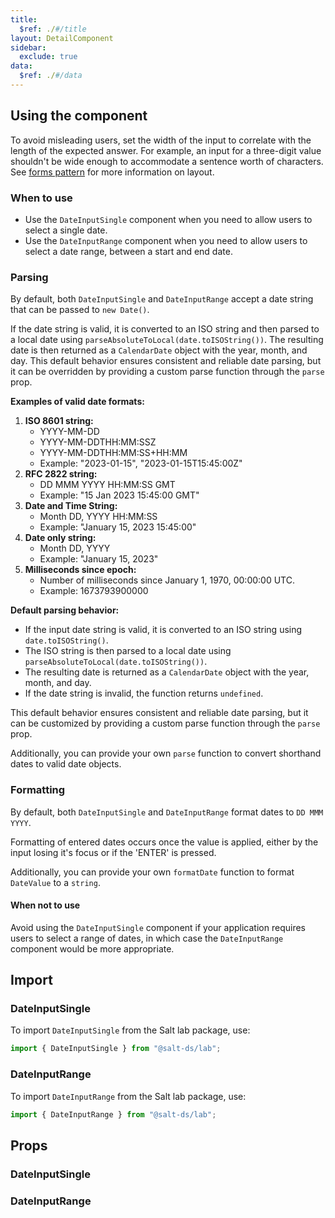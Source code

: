 ```yaml
---
title:
  $ref: ./#/title
layout: DetailComponent
sidebar:
  exclude: true
data:
  $ref: ./#/data
---
```


## Using the component

To avoid misleading users, set the width of the input to correlate with the length of the expected answer. For example, an input for a three-digit value shouldn't be wide enough to accommodate a sentence worth of characters. See [forms pattern](/salt/patterns/forms) for more information on layout.

### When to use

- Use the `DateInputSingle` component when you need to allow users to select a single date. 
- Use the `DateInputRange` component when you need to allow users to select a date range, between a start and end date. 

### Parsing

By default, both `DateInputSingle` and `DateInputRange` accept a date string that can be passed to `new Date()`. 

If the date string is valid, it is converted to an ISO string and then parsed to a local date using `parseAbsoluteToLocal(date.toISOString())`. The resulting date is then returned as a `CalendarDate` object with the year, month, and day. This default behavior ensures consistent and reliable date parsing, but it can be overridden by providing a custom parse function through the `parse` prop.

**Examples of valid date formats:**

1. **ISO 8601 string:**
   - YYYY-MM-DD
   - YYYY-MM-DDTHH:MM:SSZ
   - YYYY-MM-DDTHH:MM:SS+HH:MM
   - Example: "2023-01-15", "2023-01-15T15:45:00Z"
2. **RFC 2822 string:**
   - DD MMM YYYY HH:MM:SS GMT
   - Example: "15 Jan 2023 15:45:00 GMT"
3. **Date and Time String:**
   - Month DD, YYYY HH:MM:SS
   - Example: "January 15, 2023 15:45:00"
4. **Date only string:**
   - Month DD, YYYY
   - Example: "January 15, 2023"
5. **Milliseconds since epoch:**
   - Number of milliseconds since January 1, 1970, 00:00:00 UTC.
   - Example: 1673793900000

**Default parsing behavior:**

- If the input date string is valid, it is converted to an ISO string using `date.toISOString()`.
- The ISO string is then parsed to a local date using `parseAbsoluteToLocal(date.toISOString())`.
- The resulting date is returned as a `CalendarDate` object with the year, month, and day.
- If the date string is invalid, the function returns `undefined`.

This default behavior ensures consistent and reliable date parsing, but it can be customized by providing a custom parse function through the `parse` prop.

Additionally, you can provide your own `parse` function to convert shorthand dates to valid date objects.

### Formatting

By default, both `DateInputSingle` and `DateInputRange` format dates to `DD MMM YYYY`. 

Formatting of entered dates occurs once the value is applied, either by the input losing it's focus or if the 'ENTER' is pressed.

Additionally, you can provide your own `formatDate` function to format `DateValue` to a `string`.

#### When not to use

Avoid using the `DateInputSingle` component if your application requires users to select a range of dates, in which case the `DateInputRange` component would be more appropriate.

## Import

### DateInputSingle

To import `DateInputSingle` from the Salt lab package, use:

```js
import { DateInputSingle } from "@salt-ds/lab";
```

### DateInputRange

To import `DateInputRange` from the Salt lab package, use:

```js
import { DateInputRange } from "@salt-ds/lab";
```

## Props

### DateInputSingle
<PropsTable componentName="DateInputSingle" />

### DateInputRange
<PropsTable componentName="DateInputRange" />
